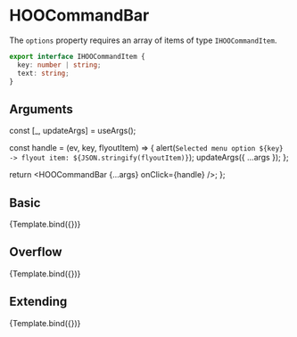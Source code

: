 
<Meta title="Components/Menus/HOOCommandBar" component={HOOCommandBar}/>

# HOOCommandBar

The `options` property requires an array of items of type `IHOOCommandItem`.

```ts
export interface IHOOCommandItem {
  key: number | string;
  text: string;
}
```

## Arguments

<ArgTypes of={HOOCommandBar} />
  const [_, updateArgs] = useArgs();

  const handle = (ev, key, flyoutItem) => {
    alert(`Selected menu option ${key} -> flyout item: ${JSON.stringify(flyoutItem)}`);
    updateArgs({ ...args });
  };

  return <HOOCommandBar {...args} onClick={handle} />;
};

## Basic
<Canvas>
  <Story 
    name="Basic"
    args = { 
      { commandItems: options, hasOverflow: false }
    }>
    {Template.bind({})}
  </Story>
</Canvas>

## Overflow
<Canvas>
  <Story 
    name="Overflow"
    args = { 
      { commandItems: options, hasOverflow: true }
    }>
    {Template.bind({})}
  </Story>
</Canvas>

## Extending
<Canvas>
  <Story 
    name="Extending"
    args = { 
      { commandItems: options, hasOverflow: true, rootElementAttributes: { style: { backgroundColor: "mintcream" } } }
    }>
    {Template.bind({})}
  </Story>
</Canvas>